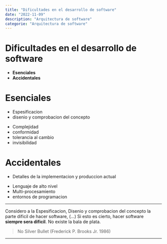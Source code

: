 ```yaml
---
title: "Dificultades en el desarrollo de software"
date: "2022-11-09"
description: "Arquitectura de software"
categorie: "Arquitectura de software"
---
```


# Dificultades en el desarrollo de software

<Paragraph content="Tenemos ciertas dificultades que se dividen en 2" />

- **Esenciales**
- **Accidentales**

# Esenciales

- Espesificacion
- disenio y comprobacion del concepto

<Paragraph content="que tienen que ver con el problema que vamos a solucionar diseño y comprobación del concepto. Los dividimis en 4 partes:" />

- Complejidad
- conformidad
- tolerancia al cambio
- invisibilidad

# Accidentales

- Detalles de la implementacion y produccion actual

<Paragraph content="detalles de implementacion y produccion, lengiajes, integraciones, servers, frameworks etc. Los dividimos en tres partes:" />

- Lenguaje de alto nivel
- Multi-procesamiento
- entornos de programacion

---

Considero a la Espesificacion, Disenio y comprobacion del concepto la parte dificil de hacer software,
(...) Si esto es cierto, hacer software **siempre sera dificil**. No existe la bala de plata.

> No Silver Bullet (Frederick P. Brooks Jr. 1986)

---
